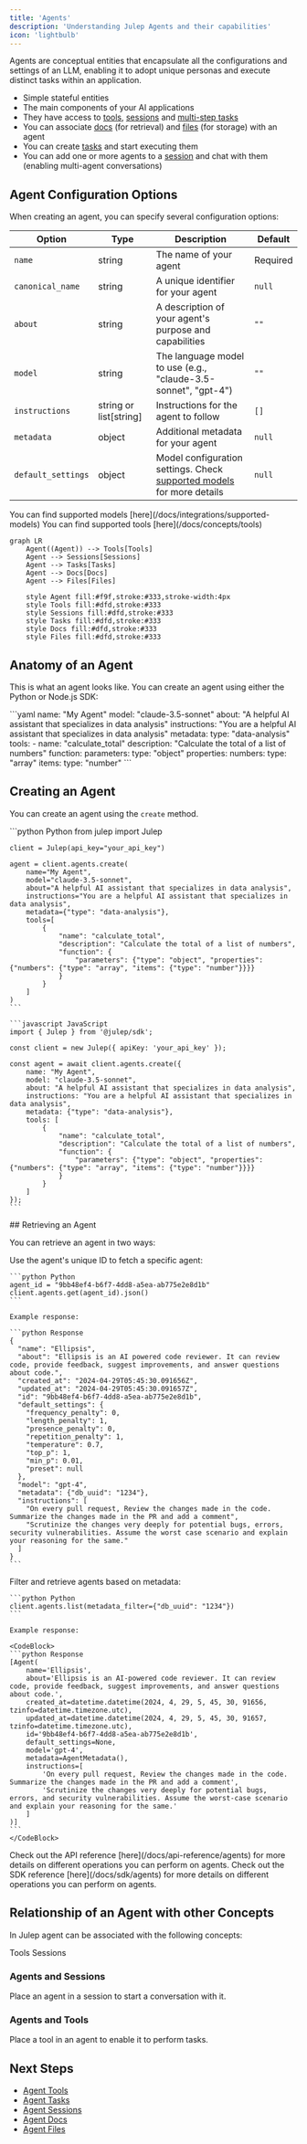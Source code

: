 ```yaml
---
title: 'Agents'
description: 'Understanding Julep Agents and their capabilities'
icon: 'lightbulb'
---
```


Agents are conceptual entities that encapsulate all the configurations and settings of an LLM, enabling it to adopt unique personas and execute distinct tasks within an application.

- Simple stateful entities
- The main components of your AI applications
- They have access to [tools](/docs/concepts/tools), [sessions](/docs/concepts/sessions) and [multi-step tasks](/docs/concepts/tasks)
- You can associate [docs](/docs/concepts/docs) (for retrieval) and [files](/docs/advanced/files) (for storage) with an agent
- You can create [tasks](/docs/concepts/tasks) and start executing them
- You can add one or more agents to a [session](/docs/concepts/sessions) and chat with them (enabling multi-agent conversations)

## Agent Configuration Options

When creating an agent, you can specify several configuration options:

| Option | Type | Description | Default |
|--------|------|-------------|---------|
| `name` | string | The name of your agent | Required |
| `canonical_name` | string | A unique identifier for your agent | `null` |
| `about` | string | A description of your agent's purpose and capabilities | `""` |
| `model` | string | The language model to use (e.g., "claude-3.5-sonnet", "gpt-4") | `""` |
| `instructions` | string or list[string] | Instructions for the agent to follow | `[]` |
| `metadata` | object | Additional metadata for your agent | `null` |
| `default_settings` | object | Model configuration settings. Check [supported models](/docs/integrations/supported-models) for more details | `null` |

<Info>
You can find supported models [here](/docs/integrations/supported-models)
</Info>

<Info>
You can find supported tools [here](/docs/concepts/tools)
</Info>

```mermaid
graph LR
    Agent((Agent)) --> Tools[Tools]
    Agent --> Sessions[Sessions]
    Agent --> Tasks[Tasks]
    Agent --> Docs[Docs]
    Agent --> Files[Files]
    
    style Agent fill:#f9f,stroke:#333,stroke-width:4px
    style Tools fill:#dfd,stroke:#333
    style Sessions fill:#dfd,stroke:#333  
    style Tasks fill:#dfd,stroke:#333
    style Docs fill:#dfd,stroke:#333
    style Files fill:#dfd,stroke:#333

```

## Anatomy of an Agent

This is what an agent looks like. You can create an agent using either the Python or Node.js SDK:

<CodeGroup>
    ```yaml
    name: "My Agent"
    model: "claude-3.5-sonnet"
    about: "A helpful AI assistant that specializes in data analysis"
    instructions: "You are a helpful AI assistant that specializes in data analysis"
    metadata:
      type: "data-analysis"
    tools:
      - name: "calculate_total"
        description: "Calculate the total of a list of numbers"
        function:
          parameters:
            type: "object"
            properties:
              numbers:
                type: "array"
                items:
                  type: "number"
    ```

</CodeGroup>

## Creating an Agent

You can create an agent using the `create` method.

<CodeGroup>
 ```python Python
    from julep import Julep

    client = Julep(api_key="your_api_key")

    agent = client.agents.create(
        name="My Agent",
        model="claude-3.5-sonnet",
        about="A helpful AI assistant that specializes in data analysis",
        instructions="You are a helpful AI assistant that specializes in data analysis",
        metadata={"type": "data-analysis"},
        tools=[
            {
                "name": "calculate_total",
                "description": "Calculate the total of a list of numbers",
                "function": {
                    "parameters": {"type": "object", "properties": {"numbers": {"type": "array", "items": {"type": "number"}}}}
                }
            }
        ]
    )
    ```

    ```javascript JavaScript
    import { Julep } from '@julep/sdk';

    const client = new Julep({ apiKey: 'your_api_key' });

    const agent = await client.agents.create({
        name: "My Agent",
        model: "claude-3.5-sonnet",
        about: "A helpful AI assistant that specializes in data analysis",
        instructions: "You are a helpful AI assistant that specializes in data analysis",
        metadata: {"type": "data-analysis"},
        tools: [
            {
                "name": "calculate_total",
                "description": "Calculate the total of a list of numbers",
                "function": {
                    "parameters": {"type": "object", "properties": {"numbers": {"type": "array", "items": {"type": "number"}}}}
                }
            }
        ]
    });
    ```
</CodeGroup>
## Retrieving an Agent

You can retrieve an agent in two ways:

<Tabs>
  <Tab title="Using Agent ID">
    Use the agent's unique ID to fetch a specific agent:

    ```python Python
    agent_id = "9bb48ef4-b6f7-4dd8-a5ea-ab775e2e8d1b"
    client.agents.get(agent_id).json()
    ```

    Example response:

    ```python Response
    {
      "name": "Ellipsis",
      "about": "Ellipsis is an AI powered code reviewer. It can review code, provide feedback, suggest improvements, and answer questions about code.",
      "created_at": "2024-04-29T05:45:30.091656Z", 
      "updated_at": "2024-04-29T05:45:30.091657Z",
      "id": "9bb48ef4-b6f7-4dd8-a5ea-ab775e2e8d1b",
      "default_settings": {
        "frequency_penalty": 0,
        "length_penalty": 1,
        "presence_penalty": 0,
        "repetition_penalty": 1,
        "temperature": 0.7,
        "top_p": 1,
        "min_p": 0.01,
        "preset": null
      },
      "model": "gpt-4",
      "metadata": {"db_uuid": "1234"},
      "instructions": [
        "On every pull request, Review the changes made in the code. Summarize the changes made in the PR and add a comment",
        "Scrutinize the changes very deeply for potential bugs, errors, security vulnerabilities. Assume the worst case scenario and explain your reasoning for the same."
      ]
    }
    ```
  </Tab>

  <Tab title="Using Metadata Filters">
    Filter and retrieve agents based on metadata:

    ```python Python
    client.agents.list(metadata_filter={"db_uuid": "1234"})
    ```

    Example response:

    <CodeBlock>
    ```python Response
    [Agent(
        name='Ellipsis',
        about='Ellipsis is an AI-powered code reviewer. It can review code, provide feedback, suggest improvements, and answer questions about code.',
        created_at=datetime.datetime(2024, 4, 29, 5, 45, 30, 91656, tzinfo=datetime.timezone.utc),
        updated_at=datetime.datetime(2024, 4, 29, 5, 45, 30, 91657, tzinfo=datetime.timezone.utc),
        id='9bb48ef4-b6f7-4dd8-a5ea-ab775e2e8d1b',
        default_settings=None,
        model='gpt-4',
        metadata=AgentMetadata(),
        instructions=[
            'On every pull request, Review the changes made in the code. Summarize the changes made in the PR and add a comment',
            'Scrutinize the changes very deeply for potential bugs, errors, and security vulnerabilities. Assume the worst-case scenario and explain your reasoning for the same.'
        ]
    )]
    ```
    </CodeBlock>
  </Tab>
</Tabs>

<Tip>
    Check out the API reference [here](/docs/api-reference/agents) for more details on different operations you can perform on agents.
</Tip>

<Tip>
    Check out the SDK reference [here](/docs/sdk/agents) for more details on different operations you can perform on agents.
</Tip>

## Relationship of an Agent with other Concepts

In Julep agent can be associated with the following concepts:

<CardGroup cols={2}>
<Card title="Tools" icon="hammer" href="#agents-and-tools">
    Tools
</Card>

<Card title="Sessions" icon="list-check" href="#agents-and-sessions">
    Sessions
</Card>
</CardGroup>

### Agents and Sessions

Place an agent in a session to start a conversation with it.


### Agents and Tools

Place a tool in an agent to enable it to perform tasks.

## Next Steps

- [Agent Tools](/docs/concepts/tools)
- [Agent Tasks](/docs/concepts/tasks)
- [Agent Sessions](/docs/concepts/sessions)
- [Agent Docs](/docs/concepts/docs)
- [Agent Files](/docs/advanced/files)